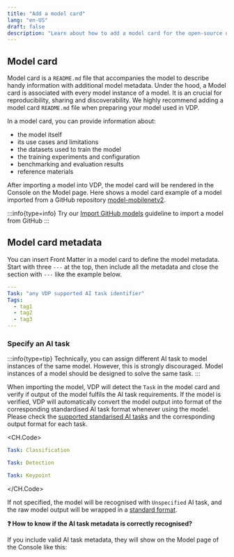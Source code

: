 ```yaml
---
title: "Add a model card"
lang: "en-US"
draft: false
description: "Learn about how to add a model card for the open-source unstructured data ETL tool VDP https://github.com/instill-ai/vdp"
---
```


## Model card

Model card is a `README.md` file that accompanies the model to describe handy information with additional model metadata. Under the hood, a Model card is associated with every model instance of a model.
It is an crucial for reproducibility, sharing and discoverability. We highly recommend adding a model card `README.md` file when preparing your model used in VDP.

In a model card, you can provide information about:

- the model itself
- its use cases and limitations
- the datasets used to train the model
- the training experiments and configuration
- benchmarking and evaluation results
- reference materials

After importing a model into VDP, the model card will be rendered in the Console on the Model page.
Here shows a model card example of a model imported from a GitHub repository [model-mobilenetv2](https://github.com/instill-ai/model-mobilenetv2).

<ZoomableImg
  src="/docs-assets/prepare-models/console-model-card.png"
  alt="Model card in VDP Console"
/>

:::info{type=info}
Try our [Import GitHub models](/docs/import-models/github) guideline to import a model from GitHub
:::

## Model card metadata

You can insert Front Matter in a model card to define the model metadata.
Start with three `---` at the top, then include all the metadata and close the section with `---` like the example below.

```yaml README.md
---
Task: "any VDP supported AI task identifier"
Tags:
  - tag1
  - tag2
  - tag3
---
```

### Specify an AI task

:::info{type=tip}
Technically, you can assign different AI task to model instances of the same model.
However, this is strongly discouraged. Model instances of a model should be designed to solve the same task.
:::

When importing the model, VDP will detect the `Task` in the model card and verify if output of the model fulfils the AI task requirements.
If the model is verified, VDP will automatically convert the model output into format of the corresponding standardised AI task format whenever using the model.
Please check the [supported standarised AI tasks](/docs/core-concepts/ai-task) and the corresponding output format for each task.

<CH.Code>

```yaml image-classification
Task: Classification
```

```yaml object-detection
Task: Detection
```

```yaml keypoint-detection
Task: Keypoint
```

</CH.Code>

If not specified, the model will be recognised with `Unspecified` AI task,
and the raw model output will be wrapped in a [standard format](/docs/core-concepts/ai-task#what-if-my-task-is-not-standardised-by-by-vdp-yet).

**❓ How to know if the AI task metadata is correctly recognised?**

If you include valid AI task metadata, they will show on the Model page of the Console like this:

<ZoomableImg
  src="/docs-assets/prepare-models/console-model-ai-task-label.png"
  alt="Model AI task label in VDP Console"
  width="500px"
/>
